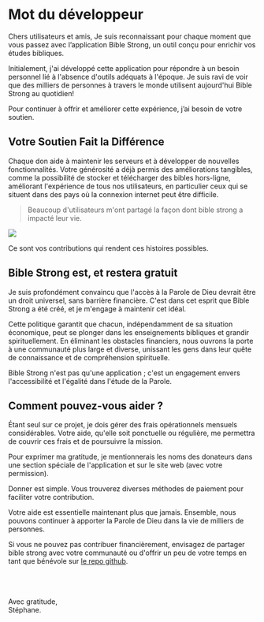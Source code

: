 
# Mot du développeur



Chers utilisateurs et amis,
Je suis reconnaissant pour chaque moment que vous passez avec l’application Bible Strong, un outil conçu pour enrichir vos études bibliques. 

Initialement, j'ai développé cette application pour répondre à un besoin personnel lié à l'absence d'outils adéquats à l'époque. Je suis ravi de voir que des milliers de personnes à travers le monde utilisent aujourd'hui Bible Strong au quotidien!

Pour continuer à offrir et améliorer cette expérience, j’ai besoin de votre soutien.

## Votre Soutien Fait la Différence

Chaque don aide à maintenir les serveurs et à développer de nouvelles fonctionnalités. Votre générosité a déjà permis des améliorations tangibles, comme la possibilité de stocker et télécharger des bibles hors-ligne, améliorant l'expérience de tous nos utilisateurs, en particulier ceux qui se situent dans des pays où la connexion internet peut être difficile.

> Beaucoup d'utilisateurs m'ont partagé la façon dont bible strong a impacté leur vie.

![](/images/reviews.png)

Ce sont vos contributions qui rendent ces histoires possibles.

## Bible Strong est, et restera gratuit

Je suis profondément convaincu que l'accès à la Parole de Dieu devrait être un droit universel, sans barrière financière. C'est dans cet esprit que Bible Strong a été créé, et je m'engage à maintenir cet idéal. 

Cette politique garantit que chacun, indépendamment de sa situation économique, peut se plonger dans les enseignements bibliques et grandir spirituellement. En éliminant les obstacles financiers, nous ouvrons la porte à une communauté plus large et diverse, unissant les gens dans leur quête de connaissance et de compréhension spirituelle.

Bible Strong n'est pas qu'une application ; c'est un engagement envers l'accessibilité et l'égalité dans l'étude de la Parole.

## Comment pouvez-vous aider ?

Étant seul sur ce projet, je dois gérer des frais opérationnels mensuels considérables. 
Votre aide, qu'elle soit ponctuelle ou régulière, me permettra de couvrir ces frais et de poursuivre la mission.

Pour exprimer ma gratitude, je mentionnerais les noms des donateurs dans une section spéciale de l'application et sur le site web (avec votre permission).

Donner est simple. Vous trouverez diverses méthodes de paiement pour faciliter votre contribution.

Votre aide est essentielle maintenant plus que jamais. Ensemble, nous pouvons continuer à apporter la Parole de Dieu dans la vie de milliers de personnes.

Si vous ne pouvez pas contribuer financièrement, envisagez de partager bible strong avec votre communauté ou d'offrir un peu de votre temps en tant que bénévole sur [le repo github](https://github.com/smontlouis/bible-strong).

<br/><br/><br/>
Avec gratitude,<br/>
Stéphane.


